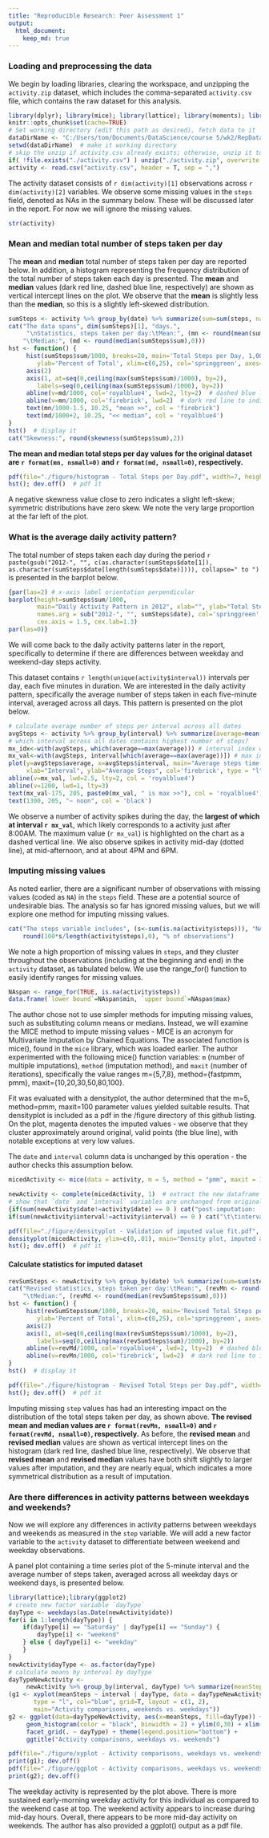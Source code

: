 ```yaml
---
title: "Reproducible Research: Peer Assessment 1"
output: 
  html_document:
    keep_md: true
---
```



### Loading and preprocessing the data

We begin by loading libraries, clearing the workspace, and unzipping the `activity.zip` dataset, which includes the comma-separated `activity.csv` file, which contains the raw dataset for this analysis.
```r
library(dplyr); library(mice); library(lattice); library(moments); library(lambda.tools)
knitr::opts_chunk$set(cache=TRUE)
# Set working directory (edit this path as desired), fetch data to it
dataDirName <- "C:/Users/tom/Documents/DataScience/course 5/wk2/RepData_PeerAssessment1"
setwd(dataDirName)  # make it working directory
# skip the unzip if activity.csv already exists; otherwise, unzip it to current working directory
if( !file.exists("./activity.csv") ) unzip("./activity.zip", overwrite = T, exdir = getwd())
activity <- read.csv("activity.csv", header = T, sep = ",")
```
The activity dataset consists of `r dim(activity)[1]` observations across `r dim(activity)[2]` variables.  We observe some missing values in the `steps` field, denoted as NAs in the summary below.  These will be discussed later in the report.  For now we will ignore the missing values.
```r
str(activity)
```

### Mean and median total number of steps taken per day

The **mean** and **median** total number of steps taken per day are reported below.  In addition, a histogram representing the frequency distribution of the total number of steps taken each day is presented.  The **mean** and **median** values (dark red line, dashed blue line, respectively) are shown as vertical intercept lines on the plot.  We observe that the **mean** is slightly less than the **median**, so this is a slightly left-skewed distribution.
```r
sumSteps <- activity %>% group_by(date) %>% summarize(sum=sum(steps, na.rm=TRUE))
cat("The data spans", dim(sumSteps)[1], "days.",
     "\nStatistics, steps taken per day:\tMean:", (mn <- round(mean(sumSteps$sum),0)),
	"\tMedian:", (md <- round(median(sumSteps$sum),0)))
hst <- function() {
     hist(sumSteps$sum/1000, breaks=20, main='Total Steps per Day, 1,000s', xlab='',
     	ylab='Percent of Total', xlim=c(0,25), col='springgreen', axes=F)
     axis(2)
     axis(1, at=seq(0,ceiling(max(sumSteps$sum)/1000), by=2),
     	labels=seq(0,ceiling(max(sumSteps$sum)/1000), by=2))
     abline(v=md/1000, col='royalblue4', lwd=2, lty=2)  # dashed blue line to indicate median
     abline(v=mn/1000, col='firebrick', lwd=2)  # dark red line to indicate mean
     text(mn/1000-1.5, 10.25, "mean >>", col = 'firebrick')
     text(md/1000+2, 10.25, "<< median", col = 'royalblue4')
}
hst()  # display it
cat("Skewness:", round(skewness(sumSteps$sum),2))
```
**The mean and median total steps per day values for the original dataset are `r format(mn, nsmall=0)` and `r format(md, nsmall=0)`, respectively.**

```r
pdf(file="./figure/histogram - Total Steps per Day.pdf", width=7, height=5)
hst(); dev.off()  # pdf it
```
A negative skewness value close to zero indicates a slight left-skew;  symmetric distributions have zero skew.  We note the very large proportion at the far left of the plot.

### What is the average daily activity pattern?

The total number of steps taken each day during the period `r paste(gsub("2012-", "", c(as.character(sumSteps$date[1]), as.character(sumSteps$date[length(sumSteps$date)]))), collapse=" to ")` is presented in the barplot below.
```r
{par(las=2) # x-axis label orientation perpendicular
barplot(height=sumSteps$sum/1000,
        main="Daily Activity Pattern in 2012", xlab="", ylab="Total Steps (thousands)",
        names.arg = sub("2012-", "", sumSteps$date), col='springgreen', cex.names = .8,
        cex.axis = 1.5, cex.lab=1.3)
par(las=0)}
```
We will come back to the daily activity patterns later in the report, specifically to determine if there are differences between weekday and weekend-day steps activity.

This dataset contains `r length(unique(activity$interval))` intervals per day, each five minutes in duration.  We are interested in the daily activity pattern, specifically the average number of steps taken in each five-minute interval, averaged across all days. This pattern is presented on the plot below.
```r
# calculate average number of steps per interval across all dates
avgSteps <- activity %>% group_by(interval) %>% summarize(average=mean(steps, na.rm=TRUE))
# which interval across all dates contains highest number of steps?
mx_idx<-with(avgSteps, which(average==max(average))) # interval index with max average
mx_val<-with(avgSteps, interval[which(average==max(average))]) # max interval average value
plot(y=avgSteps$average, x=avgSteps$interval, main="Average steps time series analysis",
     xlab="Interval", ylab="Average Steps", col='firebrick', type = "l")
abline(v=mx_val, lwd=2.5, lty=2, col = 'royalblue4')
abline(v=1200, lwd=1, lty=3)
text(mx_val-175, 205, paste0(mx_val, " is max >>"), col = 'royalblue4')
text(1300, 205, "~ noon", col = 'black')
```

We observe a number of activity spikes during the day, the **largest of which at interval `r mx_val`**, which likely corresponds to a activity just after 8:00AM.  The maximum value (`r mx_val`) is highlighted on the chart as a dashed vertical line.  We also observe spikes in activity mid-day (dotted line), at mid-afternoon, and at about 4PM and 6PM.

### Imputing missing values

As noted earlier, there are a significant number of observations with missing values (coded as `NA`) in the `steps` field. These are a potential source of undesirable bias.  The analysis so far has ignored missing values, but we will explore one method for imputing missing values.

```r
cat("The steps variable includes", (s<-sum(is.na(activity$steps))), "NAs, or ",
	round(100*s/length(activity$steps),0), "% of observations")
```
We note a high proportion of missing values in `steps`, and they cluster throughout the observations (including at the beginning and end) in the `activity` dataset, as tabulated below.  We use the range_for() function to easily identify ranges for missing values.
```r
NAspan <- range_for(TRUE, is.na(activity$steps))
data.frame(`lower bound`=NAspan$min, `upper bound`=NAspan$max)
```

The author chose not to use simpler methods for imputing missing values, such as substituting column means or medians.  Instead, we will examine the MICE method to impute missing values - MICE is an acronym for Multivariate Imputation by Chained Equations.  The associated function is mice(), found in the `mice` library, which was loaded earlier.  The author experimented with the following mice() function variables: `m` (number of multiple imputations), `method` (imputation method), and `maxit` (number of iterations), specifically the value ranges m={5,7,8}, method={fastpmm, pmm}, maxit={10,20,30,50,80,100}.

Fit was evaluated with a densityplot, the author determined that the m=5, method=pmm, maxit=100 parameter values yielded suitable results.  That densityplot is included as a pdf in the /figure directory of this github listing.  On the plot, magenta denotes the imputed values - we observe that they cluster approximately around original, valid points (the blue line), with notable exceptions at very low values.

The `date` and `interval` column data is unchanged by this operation - the author checks this assumption below. 
```r
micedActivity <- mice(data = activity, m = 5, method = "pmm", maxit = 100, seed=2222, print=F)
```
```r
newActivity <- complete(micedActivity, 1)  # extract the new dataframe
# show that `date` and `interval` variables are unchanged from original dataset
{if(sum(newActivity$date!=activity$date) == 0 ) cat("post-imputation:  date variable unaltered")
if(sum(newActivity$interval!=activity$interval) == 0 ) cat("\t\tinterval variable unaltered")}
```
```r
pdf(file="./figure/densityplot - Validation of imputed value fit.pdf", width=7, height=5)
densityplot(micedActivity, ylim=c(0,.01), main="Density plot, imputed and original values")
hst(); dev.off()  # pdf it
```
#### Calculate statistics for imputed dataset
```r
revSumSteps <- newActivity %>% group_by(date) %>% summarize(sum=sum(steps, na.rm=TRUE))
cat("Revised statistics, steps taken per day:\tMean:", (revMn <- round(mean(revSumSteps$sum),0)),
	"\tMedian:", (revMd <- round(median(revSumSteps$sum),0)))
hst <- function() {
     hist(revSumSteps$sum/1000, breaks=20, main='Revised Total Steps per Day, 1,000s', xlab='',
     	ylab='Percent of Total', xlim=c(0,25), col='springgreen', axes=F)
     axis(2)
     axis(1, at=seq(0,ceiling(max(revSumSteps$sum)/1000), by=2),
     	labels=seq(0,ceiling(max(revSumSteps$sum)/1000), by=2))
     abline(v=revMd/1000, col='royalblue4', lwd=2, lty=2)  # dashed blue line to indicate median
     abline(v=revMn/1000, col='firebrick', lwd=2)  # dark red line to indicate mean
}
hst()  # display it
```
```r
pdf(file="./figure/histogram - Revised Total Steps per Day.pdf", width=7, height=5)
hst(); dev.off()  # pdf it
```

Imputing missing `step` values has had an interesting impact on the distribution of the total steps taken per day, as shown above.  **The revised mean and median values are `r format(revMn, nsmall=0)` and `r format(revMd, nsmall=0)`, respectively.**  As before, the **revised mean** and **revised median** values are shown as vertical intercept lines on the histogram (dark red line, dashed blue line, respectively). We observe that **revised mean** and **revised median** values have both shift slightly to larger values after imputation, and they are nearly equal, which indicates a more symmetrical distribution as a result of imputation.

### Are there differences in activity patterns between weekdays and weekends?

Now we will explore any differences in activity patterns between weekdays and weekends as measured in the `step` variable.  We will add a new factor variable to the `activity` dataset to differentiate between weekend and weekday observations.

A panel plot containing a time series plot of the 5-minute interval and the average number of steps taken, averaged across all weekday days or weekend days, is presented below.

```r
library(lattice);library(ggplot2)
# create new factor variable `dayType`
dayType <- weekdays(as.Date(newActivity$date))
for(i in 1:length(dayType)) {
	if(dayType[i] == "Saturday" | dayType[i] == "Sunday") {
		dayType[i] <- "weekend"
	} else { dayType[i] <- "weekday"
	}
}
newActivity$dayType <- as.factor(dayType)
# calculate means by interval by dayType
dayTypeNewActivity <- 
     newActivity %>% group_by(interval, dayType) %>% summarize(meanSteps=round(mean(steps),2))
(g1 <- xyplot(meanSteps ~ interval | dayType, data = dayTypeNewActivity,
       type = "l", col="blue", grid=T, layout = c(1, 2),
       main="Activity comparisons, weekends vs. weekdays"))
g2 <- ggplot(data=dayTypeNewActivity, aes(x=meanSteps, fill=dayType)) +
     geom_histogram(color = "black", binwidth = 2) + ylim(0,30) + xlim(0,180) +
     facet_grid(. ~ dayType) + theme(legend.position="bottom") +
     ggtitle("Activity comparisons, weekdays vs. weekends")
```
```r
pdf(file="./figure/xyplot - Activity comparisons, weekdays vs. weekends.pdf", width=7, height=5)
print(g1); dev.off()
pdf(file="./figure/ggplot - Activity comparisons, weekdays vs. weekends.pdf", width=7, height=5)
print(g2); dev.off()
```

The weekday activity is represented by the plot above.  There is more sustained early-morning weekday activity for this individual as compared to the weekend case at top.  The weekend activity appears to increase during mid-day hours.  Overall, there appears to be more mid-day activity on weekends.  The author has also provided a ggplot() output as a pdf file.